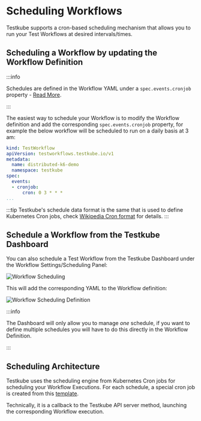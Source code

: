 # Scheduling Workflows

Testkube supports a cron-based scheduling mechanism that allows you to run your Test Workflows at desired intervals/times.

## Scheduling a Workflow by updating the Workflow Definition

:::info

Schedules are defined in the Workflow YAML under a `spec.events.cronjob` property - [Read More](/articles/test-workflows#cronjob).

:::

The easiest way to schedule your Workflow is to modify the Workflow definition and add the corresponding
`spec.events.cronjob` property, for example the below workflow will be scheduled to run on a daily basis at 3 am:

```yaml
kind: TestWorkflow
apiVersion: testworkflows.testkube.io/v1
metadata:
  name: distributed-k6-demo
  namespace: testkube
spec:
  events:
  - cronjob:
      cron: 0 3 * * *
...
```

:::tip
Testkube's schedule data format is the same that is used to define Kubernetes Cron jobs,
check [Wikipedia Cron format](https://en.wikipedia.org/wiki/Cron) for details.
:::

## Schedule a Workflow from the Testkube Dashboard

You can also schedule a Test Workflow from the Testkube Dashboard under the Workflow Settings/Scheduling Panel:

![Workflow Scheduling](images/workflow-scheduling.png)

This will add the corresponding YAML to the Workflow definition:

![Workflow Scheduling Definition](images/workflow-scheduling-definition.png)

:::info

The Dashboard will only allow you to manage _one_ schedule, if you want to define multiple schedules you will have
to do this directly in the Workflow Definition.

:::

## Scheduling Architecture

Testkube uses the scheduling engine from Kubernetes Cron jobs for scheduling your Workflow Executions.
For each schedule, a special cron job is created from this [template](https://github.com/kubeshop/helm-charts/tree/main/charts/testkube-operator/cronjob-template.yml).

Technically, it is a callback to the Testkube API server method, launching the corresponding Workflow execution.


